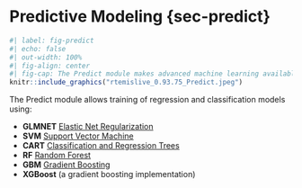 # Predictive Modeling {sec-predict}

```r
#| label: fig-predict
#| echo: false
#| out-width: 100%
#| fig-align: center
#| fig-cap: The Predict module makes advanced machine learning available in a few clicks
knitr::include_graphics("rtemislive_0.93.75_Predict.jpeg")
```

The Predict module allows training of regression and classification models using:

- **GLMNET** [Elastic Net Regularization](https://en.wikipedia.org/wiki/Elastic_net_regularization)
- **SVM** [Support Vector Machine](https://en.wikipedia.org/wiki/Support-vector_machine)
- **CART** [Classification and Regression Trees](https://en.wikipedia.org/wiki/Decision_tree_learning)
- **RF** [Random Forest](https://en.wikipedia.org/wiki/Random_forest)
- **GBM** [Gradient Boosting](https://en.wikipedia.org/wiki/Gradient_boosting)
- **XGBoost** (a gradient boosting implementation)
